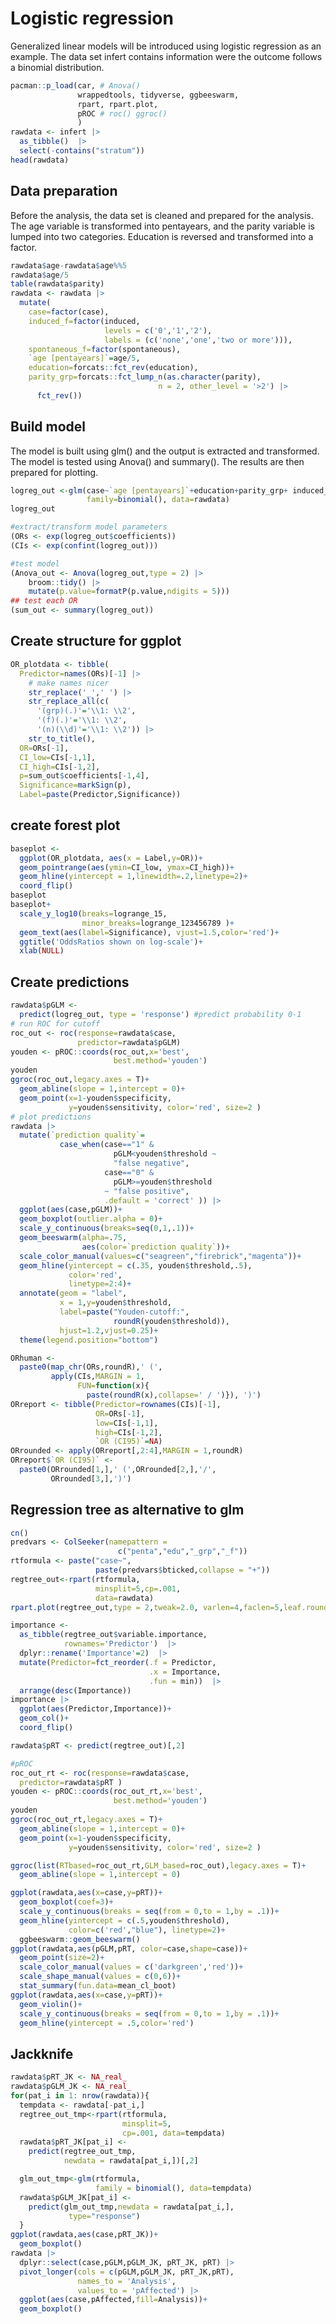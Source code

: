 # Logistic regression

Generalized linear models will be introduced using logistic regression as an example. The data set infert contains information were the outcome follows a binomial distribution.

```r
pacman::p_load(car, # Anova()
               wrappedtools, tidyverse, ggbeeswarm, 
               rpart, rpart.plot, 
               pROC # roc() ggroc()
               ) 
rawdata <- infert |> 
  as_tibble()  |>
  select(-contains("stratum"))
head(rawdata)
```

## Data preparation

Before the analysis, the data set is cleaned and prepared for the analysis. The age variable is transformed into pentayears, and the parity variable is lumped into two categories. Education is reversed and transformed into a factor.

```r
rawdata$age-rawdata$age%%5
rawdata$age/5
table(rawdata$parity) 
rawdata <- rawdata |> 
  mutate(
    case=factor(case), 
    induced_f=factor(induced, 
                     levels = c('0','1','2'), 
                     labels = (c('none','one','two or more'))),
    spontaneous_f=factor(spontaneous), 
    `age [pentayears]`=age/5, 
    education=forcats::fct_rev(education), 
    parity_grp=forcats::fct_lump_n(as.character(parity),
                                 n = 2, other_level = '>2') |>
      fct_rev()) 
```

\newpage

## Build model

The model is built using glm() and the output is extracted and transformed. The model is tested using Anova() and summary(). The results are then prepared for plotting.

```r
logreg_out <-glm(case~`age [pentayears]`+education+parity_grp+ induced_f+spontaneous_f, 
                 family=binomial(), data=rawdata) 
logreg_out 

#extract/transform model parameters 
(ORs <- exp(logreg_out$coefficients)) 
(CIs <- exp(confint(logreg_out))) 

#test model 
(Anova_out <- Anova(logreg_out,type = 2) |> 
    broom::tidy() |> 
    mutate(p.value=formatP(p.value,ndigits = 5))) 
## test each OR 
(sum_out <- summary(logreg_out))

```

## Create structure for ggplot

```r
OR_plotdata <- tibble(
  Predictor=names(ORs)[-1] |>
    # make names nicer
    str_replace('_',' ') |>
    str_replace_all(c(
      '(grp)(.)'='\\1: \\2',
      '(f)(.)'='\\1: \\2',
      '(n)(\\d)'='\\1: \\2')) |>
    str_to_title(),
  OR=ORs[-1],
  CI_low=CIs[-1,1],
  CI_high=CIs[-1,2],
  p=sum_out$coefficients[-1,4],
  Significance=markSign(p),
  Label=paste(Predictor,Significance))
```

## create forest plot

```r
baseplot <- 
  ggplot(OR_plotdata, aes(x = Label,y=OR))+
  geom_pointrange(aes(ymin=CI_low, ymax=CI_high))+ 
  geom_hline(yintercept = 1,linewidth=.2,linetype=2)+ 
  coord_flip() 
baseplot 
baseplot+ 
  scale_y_log10(breaks=logrange_15, 
                minor_breaks=logrange_123456789 )+ 
  geom_text(aes(label=Significance), vjust=1.5,color='red')+ 
  ggtitle('OddsRatios shown on log-scale')+ 
  xlab(NULL)
```

## Create predictions

```r
rawdata$pGLM <- 
  predict(logreg_out, type = 'response') #predict probability 0-1
# run ROC for cutoff
roc_out <- roc(response=rawdata$case,
               predictor=rawdata$pGLM) 
youden <- pROC::coords(roc_out,x='best',
                       best.method='youden') 
youden 
ggroc(roc_out,legacy.axes = T)+ 
  geom_abline(slope = 1,intercept = 0)+ 
  geom_point(x=1-youden$specificity,
             y=youden$sensitivity, color='red', size=2 ) 
# plot predictions 
rawdata |> 
  mutate(`prediction quality`=
           case_when(case=="1" &
                       pGLM<youden$threshold ~ 
                       "false negative",
                     case=="0" & 
                       pGLM>=youden$threshold 
                     ~ "false positive", 
                     .default = 'correct' )) |>
  ggplot(aes(case,pGLM))+ 
  geom_boxplot(outlier.alpha = 0)+ 
  scale_y_continuous(breaks=seq(0,1,.1))+ 
  geom_beeswarm(alpha=.75, 
                aes(color=`prediction quality`))+ 
  scale_color_manual(values=c("seagreen","firebrick","magenta"))+ 
  geom_hline(yintercept = c(.35, youden$threshold,.5),
             color='red',
             linetype=2:4)+
  annotate(geom = "label",
           x = 1,y=youden$threshold, 
           label=paste("Youden-cutoff:",
                       roundR(youden$threshold)),
           hjust=1.2,vjust=0.25)+
  theme(legend.position="bottom")
```

```r
ORhuman <- 
  paste0(map_chr(ORs,roundR),' (', 
         apply(CIs,MARGIN = 1, 
               FUN=function(x){ 
                 paste(roundR(x),collapse=' / ')}), ')') 
ORreport <- tibble(Predictor=rownames(CIs)[-1], 
                   OR=ORs[-1], 
                   low=CIs[-1,1], 
                   high=CIs[-1,2], 
                   `OR (CI95)`=NA) 
ORrounded <- apply(ORreport[,2:4],MARGIN = 1,roundR) 
ORreport$`OR (CI95)` <-
  paste0(ORrounded[1,],' (',ORrounded[2,],'/',
         ORrounded[3,],')')
```

## Regression tree as alternative to glm

```r
cn() 
predvars <- ColSeeker(namepattern = 
                        c("penta","edu","_grp","_f"))
rtformula <- paste("case~",
                   paste(predvars$bticked,collapse = "+"))
regtree_out<-rpart(rtformula, 
                   minsplit=5,cp=.001, 
                   data=rawdata) 
rpart.plot(regtree_out,type = 2,tweak=2.0, varlen=4,faclen=5,leaf.round=0)

importance <- 
  as_tibble(regtree_out$variable.importance,
            rownames='Predictor')  |>
  dplyr::rename('Importance'=2)  |>  
  mutate(Predictor=fct_reorder(.f = Predictor, 
                               .x = Importance,
                               .fun = min))  |> 
  arrange(desc(Importance)) 
importance |>
  ggplot(aes(Predictor,Importance))+ 
  geom_col()+ 
  coord_flip()
```

```r
rawdata$pRT <- predict(regtree_out)[,2]

#pROC 
roc_out_rt <- roc(response=rawdata$case,
  predictor=rawdata$pRT ) 
youden <- pROC::coords(roc_out_rt,x='best',
                       best.method='youden') 
youden 
ggroc(roc_out_rt,legacy.axes = T)+ 
  geom_abline(slope = 1,intercept = 0)+ 
  geom_point(x=1-youden$specificity,
             y=youden$sensitivity, color='red', size=2 )

ggroc(list(RTbased=roc_out_rt,GLM_based=roc_out),legacy.axes = T)+ 
  geom_abline(slope = 1,intercept = 0)

ggplot(rawdata,aes(x=case,y=pRT))+ 
  geom_boxplot(coef=3)+ 
  scale_y_continuous(breaks = seq(from = 0,to = 1,by = .1))+ 
  geom_hline(yintercept = c(.5,youden$threshold), 
             color=c('red',"blue"), linetype=2)+ 
  ggbeeswarm::geom_beeswarm() 
ggplot(rawdata,aes(pGLM,pRT, color=case,shape=case))+ 
  geom_point(size=2)+ 
  scale_color_manual(values = c('darkgreen','red'))+ 
  scale_shape_manual(values = c(0,6))+ 
  stat_summary(fun.data=mean_cl_boot) 
ggplot(rawdata,aes(x=case,y=pRT))+ 
  geom_violin()+ 
  scale_y_continuous(breaks = seq(from = 0,to = 1,by = .1))+ 
  geom_hline(yintercept = .5,color='red')
```

## Jackknife

```r
rawdata$pRT_JK <- NA_real_
rawdata$pGLM_JK <- NA_real_ 
for(pat_i in 1: nrow(rawdata)){ 
  tempdata <- rawdata[-pat_i,]
  regtree_out_tmp<-rpart(rtformula, 
                         minsplit=5,
                         cp=.001, data=tempdata) 
  rawdata$pRT_JK[pat_i] <- 
    predict(regtree_out_tmp,
            newdata = rawdata[pat_i,])[,2]

  glm_out_tmp<-glm(rtformula,
                   family = binomial(), data=tempdata) 
  rawdata$pGLM_JK[pat_i] <- 
    predict(glm_out_tmp,newdata = rawdata[pat_i,],
             type="response") 
  } 
ggplot(rawdata,aes(case,pRT_JK))+ 
  geom_boxplot() 
rawdata |> 
  dplyr::select(case,pGLM,pGLM_JK, pRT_JK, pRT) |>
  pivot_longer(cols = c(pGLM,pGLM_JK, pRT_JK,pRT), 
               names_to = 'Analysis', 
               values_to = 'pAffected') |>
  ggplot(aes(case,pAffected,fill=Analysis))+ 
  geom_boxplot() 
```
